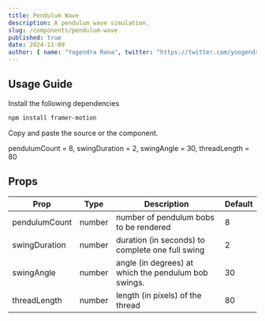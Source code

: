 ```yaml
---
title: Pendulum Wave
description: A pendulum wave simulation.
slug: /components/pendulum-wave
published: true
date: 2024-11-09
author: { name: "Yogendra Rana", twitter: "https://twitter.com/yoogendra_rana" }
---
```


<ComponentPreview hasRetrigger className="min-h-[400px] border" name="pendulum-wave" type="component" />

## Usage Guide

Install the following dependencies
```bash
npm install framer-motion
```

Copy and paste the source or the component.

<CodeFromPath filePath="src/content/registry/components/pendulum-wave.tsx" />

 pendulumCount = 8,
    swingDuration = 2,
    swingAngle = 30,
    threadLength = 80

## Props

| Prop             | Type   | Description                                          | Default |
| ---------------- | ------ | ---------------------------------------------------- | ------- |
| pendulumCount    | number | number of pendulum bobs to be rendered               | 8       |
| swingDuration    | number | duration (in seconds) to complete one full swing     | 2       |
| swingAngle       | number | angle (in degrees) at which the pendulum bob swings. | 30      |
| threadLength     | number | length (in pixels) of the thread                     | 80      |
